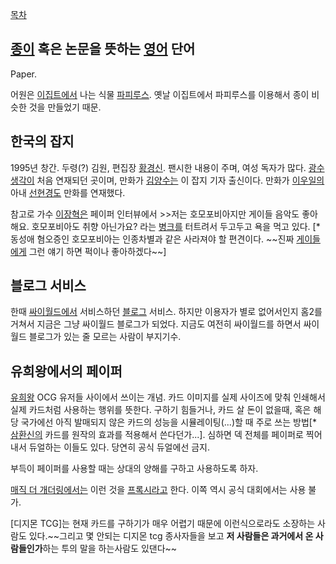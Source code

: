 [[목차]]

== [[종이]] 혹은 논문을 뜻하는 [[영어]] 단어 ==
Paper.

어원은 [[이집트]]에서 나는 식물 [[파피루스]]. 옛날 이집트에서 파피루스를 이용해서 종이 비슷한 것을 만들었기 때문.

== 한국의 잡지 ==
1995년 창간. 두령(?) 김원, 편집장 [[황경신]].
팬시한 내용이 주며, 여성 독자가 많다.
[[광수생각]]이 처음 연재되던 곳이며, 만화가 [[김양수]]는 이 잡지 기자 출신이다. 만화가 [[이우일]]의 아내 [[선현경]]도 만화를 연재했다.

참고로 가수 [[이장혁]]은 페이퍼 인터뷰에서
>>저는 호모포비아지만 게이들 음악도 좋아해요. 호모포비아도 취향 아닌가요?
라는 [[병크]]를 터트려서 두고두고 욕을 먹고 있다. [* 동성애 혐오증인 호모포비아는 인종차별과 같은 사라져야 할 편견이다. ~~진짜 [[게이]]들에게 그런 얘기 하면 퍽이나 좋아하겠다~~]

== 블로그 서비스 ==
한때 [[싸이월드]]에서 서비스하던 [[블로그]] 서비스.
하지만 이용자가 별로 없어서인지 홈2를 거쳐서 지금은 그냥 싸이월드 블로그가 되었다. 지금도 여전히 싸이월드를 하면서 싸이월드 블로그가 있는 줄 모르는 사람이 부지기수.

== 유희왕에서의 페이퍼 ==
[[유희왕]] OCG 유저들 사이에서 쓰이는 개념. 카드 이미지를 실제 사이즈에 맞춰 인쇄해서 실제 카드처럼 사용하는 행위를 뜻한다.
구하기 힘들거나, 카드 살 돈이 없을때, 혹은 해당 국가에선 아직 발매되지 않은 카드의 성능을 시뮬레이팅(...)할 때 주로 쓰는 방법[* [[삼환신]]의 카드를 원작의 효과를 적용해서 쓴다던가...]. 심하면 덱 전체를 페이퍼로 찍어내서 듀얼하는 이들도 있다. 당연히 공식 듀얼에선 금지.

부득이 페이퍼를 사용할 때는 상대의 양해를 구하고 사용하도록 하자.

[[매직 더 개더링]]에서는 이런 것을 [[프록시]]라고 한다. 이쪽 역시 공식 대회에서는 사용 불가.

[디지몬 TCG]는 현재 카드를 구하기가 매우 어렵기 때문에 이런식으로라도 소장하는 사람도 있다.~~그리고 몇 안되는 디지몬 tcg 종사자들을 보고 '''저 사람들은 과거에서 온 사람들인가'''하는 투의 말을 하는사람도 있댄다~~
